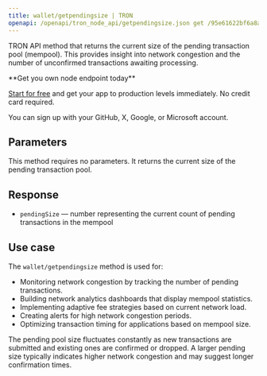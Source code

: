 ---
title: wallet/getpendingsize | TRON
openapi: /openapi/tron_node_api/getpendingsize.json get /95e61622bf6a8af293978377718e3b77/wallet/getpendingsize
---

TRON API method that returns the current size of the pending transaction pool (mempool). This provides insight into network congestion and the number of unconfirmed transactions awaiting processing.

<Check>
**Get you own node endpoint today**

[Start for free](https://console.chainstack.com/) and get your app to production levels immediately. No credit card required.

You can sign up with your GitHub, X, Google, or Microsoft account.
</Check>

## Parameters

This method requires no parameters. It returns the current size of the pending transaction pool.

## Response

* `pendingSize` — number representing the current count of pending transactions in the mempool

## Use case

The `wallet/getpendingsize` method is used for:

* Monitoring network congestion by tracking the number of pending transactions.
* Building network analytics dashboards that display mempool statistics.
* Implementing adaptive fee strategies based on current network load.
* Creating alerts for high network congestion periods.
* Optimizing transaction timing for applications based on mempool size.

<Note>
The pending pool size fluctuates constantly as new transactions are submitted and existing ones are confirmed or dropped. A larger pending size typically indicates higher network congestion and may suggest longer confirmation times.
</Note>